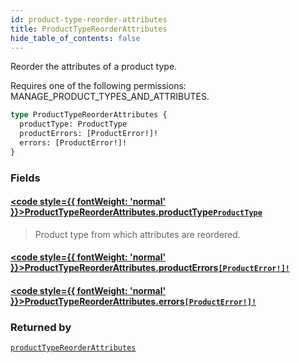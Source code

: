 ```yaml
---
id: product-type-reorder-attributes
title: ProductTypeReorderAttributes
hide_table_of_contents: false
---
```








Reorder the attributes of a product type. 

Requires one of the following permissions: MANAGE_PRODUCT_TYPES_AND_ATTRIBUTES.

```graphql
type ProductTypeReorderAttributes {
  productType: ProductType
  productErrors: [ProductError!]!
  errors: [ProductError!]!
}
```


### Fields

#### [<code style={{ fontWeight: 'normal' }}>ProductTypeReorderAttributes.<b>productType</b></code>](#)<Bullet />[`ProductType`](../../../developer/api-reference/objects/product-type) <Badge class="secondary" text="object"/>
> Product type from which attributes are reordered.
> 

#### [<code style={{ fontWeight: 'normal' }}>ProductTypeReorderAttributes.<b>productErrors</b></code>](#)<Bullet />[`[ProductError!]!`](../../../developer/api-reference/objects/product-error) <Badge class="secondary" text="non-null"/> <Badge class="secondary" text="object"/>
> 
> 

#### [<code style={{ fontWeight: 'normal' }}>ProductTypeReorderAttributes.<b>errors</b></code>](#)<Bullet />[`[ProductError!]!`](../../../developer/api-reference/objects/product-error) <Badge class="secondary" text="non-null"/> <Badge class="secondary" text="object"/>
> 
> 



### Returned by

[`productTypeReorderAttributes`](../../../developer/api-reference/mutations/product-type-reorder-attributes)  <Badge class="secondary" text="mutation"/>



